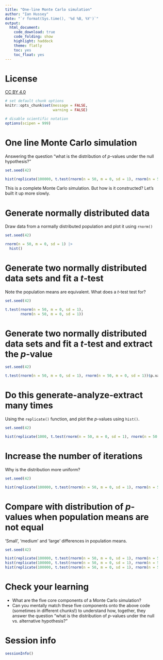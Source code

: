 ```yaml
---
title: "One-line Monte Carlo simulation"
author: "Ian Hussey"
date: "`r format(Sys.time(), '%d %B, %Y')`"
output:
  html_document:
    code_download: true
    code_folding: show
    highlight: haddock
    theme: flatly
    toc: yes
    toc_float: yes
---
```


# License

[CC BY 4.0](https://creativecommons.org/licenses/by/4.0/deed.en)

```r

# set default chunk options
knitr::opts_chunk$set(message = FALSE,
                      warning = FALSE)

# disable scientific notation
options(scipen = 999) 

```

# One line Monte Carlo simulation

Answering the question "what is the distribution of *p*-values under the null hypothesis?"

```r

set.seed(42)

hist(replicate(100000, t.test(rnorm(n = 50, m = 0, sd = 1), rnorm(n = 50, m = 0, sd = 1))$p.value))

```

This is a complete Monte Carlo simulation. But how is it constructed? Let's built it up more slowly.

# Generate normally distributed data

Draw data from a normally distributed population and plot it using `rnorm()`

```r

set.seed(42)

rnorm(n = 50, m = 0, sd = 1) |> 
  hist()

```

# Generate two normally distributed data sets and fit a *t*-test 

Note the population means are equivalent. What does a *t*-test test for?

```r

set.seed(42)

t.test(rnorm(n = 50, m = 0, sd = 1), 
       rnorm(n = 50, m = 0, sd = 1))

```

# Generate two normally distributed data sets and fit a *t*-test and extract the *p*-value

```r

set.seed(42)

t.test(rnorm(n = 50, m = 0, sd = 1), rnorm(n = 50, m = 0, sd = 1))$p.value

```

# Do this generate-analyze-extract many times

Using the `replicate()` function, and plot the *p*-values using `hist()`.

```r

set.seed(42)

hist(replicate(1000, t.test(rnorm(n = 50, m = 0, sd = 1), rnorm(n = 50, m = 0, sd = 1))$p.value))

```

# Increase the number of iterations 

Why is the distribution more uniform?

```r

set.seed(42)

hist(replicate(100000, t.test(rnorm(n = 50, m = 0, sd = 1), rnorm(n = 50, m = 0, sd = 1))$p.value))

```

# Compare with distribution of *p*-values when population means are not equal

'Small', 'medium' and 'large' differences in population means.

```r

set.seed(42)

hist(replicate(100000, t.test(rnorm(n = 50, m = 0, sd = 1), rnorm(n = 50, m = 0.2, sd = 1))$p.value))
hist(replicate(100000, t.test(rnorm(n = 50, m = 0, sd = 1), rnorm(n = 50, m = 0.5, sd = 1))$p.value))
hist(replicate(100000, t.test(rnorm(n = 50, m = 0, sd = 1), rnorm(n = 50, m = 0.8, sd = 1))$p.value))

```

# Check your learning

- What are the five core components of a Monte Carlo simulation?
- Can you mentally match these five components onto the above code (sometimes in different chunks!) to understand how, together, they answer the question "what is the distribution of *p*-values under the null vs. alternative hypothesis?"

# Session info

```r

sessionInfo()

```





